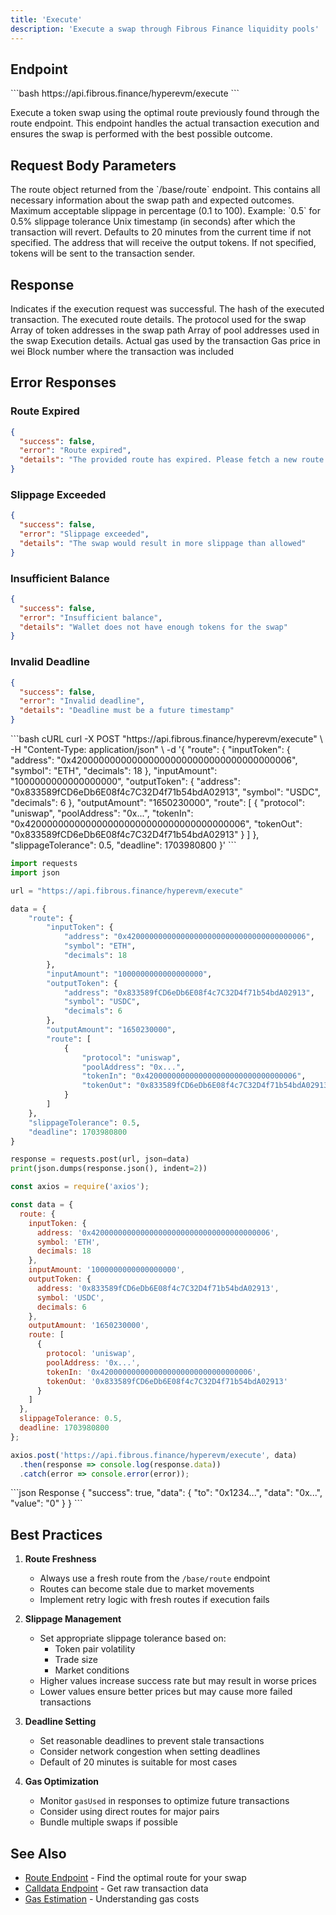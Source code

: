 ```yaml
---
title: 'Execute'
description: 'Execute a swap through Fibrous Finance liquidity pools'
---
```


## Endpoint

<CodeGroup>
```bash
https://api.fibrous.finance/hyperevm/execute
```
</CodeGroup>

Execute a token swap using the optimal route previously found through the route endpoint. This endpoint handles the actual transaction execution and ensures the swap is performed with the best possible outcome.

## Request Body Parameters

<ParamField body="route" type="object" required>
  The route object returned from the `/base/route` endpoint.
  This contains all necessary information about the swap path and expected outcomes.
</ParamField>

<ParamField body="slippageTolerance" type="number" default="0.5">
  Maximum acceptable slippage in percentage (0.1 to 100).
  Example: `0.5` for 0.5% slippage tolerance
</ParamField>

<ParamField body="deadline" type="number">
  Unix timestamp (in seconds) after which the transaction will revert.
  Defaults to 20 minutes from the current time if not specified.
</ParamField>

<ParamField body="recipient" type="string">
  The address that will receive the output tokens.
  If not specified, tokens will be sent to the transaction sender.
</ParamField>

## Response

<ResponseField name="success" type="boolean">
  Indicates if the execution request was successful.
</ResponseField>

<ResponseField name="transactionHash" type="string">
  The hash of the executed transaction.
</ResponseField>

<ResponseField name="route" type="object">
  The executed route details.
  <Expandable>
    <ResponseField name="protocol" type="string">
      The protocol used for the swap
    </ResponseField>
    <ResponseField name="path" type="array">
      Array of token addresses in the swap path
    </ResponseField>
    <ResponseField name="pools" type="array">
      Array of pool addresses used in the swap
    </ResponseField>
  </Expandable>
</ResponseField>

<ResponseField name="execution" type="object">
  Execution details.
  <Expandable>
    <ResponseField name="gasUsed" type="string">
      Actual gas used by the transaction
    </ResponseField>
    <ResponseField name="effectiveGasPrice" type="string">
      Gas price in wei
    </ResponseField>
    <ResponseField name="blockNumber" type="number">
      Block number where the transaction was included
    </ResponseField>
  </Expandable>
</ResponseField>

## Error Responses

### Route Expired

```json
{
  "success": false,
  "error": "Route expired",
  "details": "The provided route has expired. Please fetch a new route."
}
```

### Slippage Exceeded

```json
{
  "success": false,
  "error": "Slippage exceeded",
  "details": "The swap would result in more slippage than allowed"
}
```

### Insufficient Balance

```json
{
  "success": false,
  "error": "Insufficient balance",
  "details": "Wallet does not have enough tokens for the swap"
}
```

### Invalid Deadline

```json
{
  "success": false,
  "error": "Invalid deadline",
  "details": "Deadline must be a future timestamp"
}
```

<RequestExample>
```bash cURL
curl -X POST "https://api.fibrous.finance/hyperevm/execute" \
  -H "Content-Type: application/json" \
  -d '{
    "route": {
      "inputToken": {
        "address": "0x4200000000000000000000000000000000000006",
        "symbol": "ETH",
        "decimals": 18
      },
      "inputAmount": "1000000000000000000",
      "outputToken": {
        "address": "0x833589fCD6eDb6E08f4c7C32D4f71b54bdA02913",
        "symbol": "USDC",
        "decimals": 6
      },
      "outputAmount": "1650230000",
      "route": [
        {
          "protocol": "uniswap",
          "poolAddress": "0x...",
          "tokenIn": "0x4200000000000000000000000000000000000006",
          "tokenOut": "0x833589fCD6eDb6E08f4c7C32D4f71b54bdA02913"
        }
      ]
    },
    "slippageTolerance": 0.5,
    "deadline": 1703980800
  }'
```

```python Python
import requests
import json

url = "https://api.fibrous.finance/hyperevm/execute"

data = {
    "route": {
        "inputToken": {
            "address": "0x4200000000000000000000000000000000000006",
            "symbol": "ETH",
            "decimals": 18
        },
        "inputAmount": "1000000000000000000",
        "outputToken": {
            "address": "0x833589fCD6eDb6E08f4c7C32D4f71b54bdA02913",
            "symbol": "USDC",
            "decimals": 6
        },
        "outputAmount": "1650230000",
        "route": [
            {
                "protocol": "uniswap",
                "poolAddress": "0x...",
                "tokenIn": "0x4200000000000000000000000000000006",
                "tokenOut": "0x833589fCD6eDb6E08f4c7C32D4f71b54bdA02913"
            }
        ]
    },
    "slippageTolerance": 0.5,
    "deadline": 1703980800
}

response = requests.post(url, json=data)
print(json.dumps(response.json(), indent=2))
```

```javascript JavaScript
const axios = require('axios');

const data = {
  route: {
    inputToken: {
      address: '0x4200000000000000000000000000000000000006',
      symbol: 'ETH',
      decimals: 18
    },
    inputAmount: '1000000000000000000',
    outputToken: {
      address: '0x833589fCD6eDb6E08f4c7C32D4f71b54bdA02913',
      symbol: 'USDC',
      decimals: 6
    },
    outputAmount: '1650230000',
    route: [
      {
        protocol: 'uniswap',
        poolAddress: '0x...',
        tokenIn: '0x4200000000000000000000000000000006',
        tokenOut: '0x833589fCD6eDb6E08f4c7C32D4f71b54bdA02913'
      }
    ]
  },
  slippageTolerance: 0.5,
  deadline: 1703980800
};

axios.post('https://api.fibrous.finance/hyperevm/execute', data)
  .then(response => console.log(response.data))
  .catch(error => console.error(error));
```
</RequestExample>

<ResponseExample>
```json Response
{
  "success": true,
  "data": {
    "to": "0x1234...",
    "data": "0x...",
    "value": "0"
  }
}
```
</ResponseExample>

## Best Practices

1. **Route Freshness**
   - Always use a fresh route from the `/base/route` endpoint
   - Routes can become stale due to market movements
   - Implement retry logic with fresh routes if execution fails

2. **Slippage Management**
   - Set appropriate slippage tolerance based on:
     - Token pair volatility
     - Trade size
     - Market conditions
   - Higher values increase success rate but may result in worse prices
   - Lower values ensure better prices but may cause more failed transactions

3. **Deadline Setting**
   - Set reasonable deadlines to prevent stale transactions
   - Consider network congestion when setting deadlines
   - Default of 20 minutes is suitable for most cases

4. **Gas Optimization**
   - Monitor `gasUsed` in responses to optimize future transactions
   - Consider using direct routes for major pairs
   - Bundle multiple swaps if possible

## See Also

- [Route Endpoint](/api-reference/base/endpoint/route) - Find the optimal route for your swap
- [Calldata Endpoint](/api-reference/base/endpoint/calldata) - Get raw transaction data
- [Gas Estimation](/api-reference/gas-estimation) - Understanding gas costs
